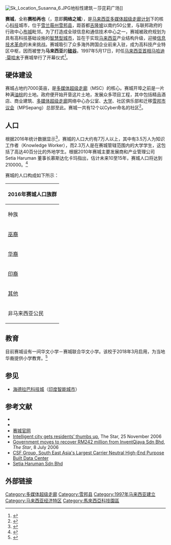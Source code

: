 {{多個問題|
{{Expand English|time=2017-02-17T18:35:52+00:00}}
{{Expand|time=2017-02-17T17:10:47+00:00}}
}}
{{Infobox Settlement
|name = 赛城
|official_name = Cyberjaya
|nickname=网络之城
|website                 ={{URL|http://www.cyberjayamalaysia.com.my}}
|settlement_type=[[智慧型城市|智慧型城市]]
|image_skyline =File:Sunset_over_Cyberjaya_(April_3,_2010).jpg
|imagesize=300px
|image_caption=2010年赛城的黄昏景色
|pushpin_map=Malaysia Selangor#Malaysia West#Malaysia
|pushpin_label_position=right
|pushpin_map_caption='''赛城'''在[[雪兰莪州|雪兰莪州]]、[[马来西亚半岛|马来西亚半岛]]和[[马来西亚|马来西亚]]的位置
|coordinates_region=MY
|subdivision_name={{MAS}}
|subdivision_name1={{Selangor}}
|coordinates_display=title
|subdivision_type=[[世界政区索引|国家]]
|subdivision_type1=[[马来西亚州属和联邦直辖区|州属]]
|subdivision_type2=[[马来西亚县份|县]]
|subdivision_name2=[[雪邦县|雪邦县]]
|leader_name=[[雪邦市议会|雪邦市议会]]
|leader_name1=莫哈末法兹
|leader_name2=[[莫哈末哈尼巴|莫哈末哈尼巴]]（[[希盟|希盟]][[诚信党|诚信党]])
|leader_name3=
|leader_title=[[大马地方政府|地方政府]]
|leader_title1=主席
|leader_title2=[[雪邦国会议席|雪邦国会议席]]
|leader_title3=[[2018年马来西亚各州议会选举成绩列表|龙溪州议席]]
|established_title = 
|established_date = 
|area_magnitude =
|area_total_sq_mi  =
|area_total_km2 = 
|population_as_of = 2016
|population_total = 70000+
|population_density_sq_mi =
|population_density_km2 =
|timezone = [[马来西亚标准时间|马来西亚标准时间]]
|utc_offset = +8
|timezone_DST = 无
|elevation_m =
|elevation_ft =
|coordinates       = {{coord|2|55|10|N|101|39|20|E|display=inline}}
|footnotes =
|postal_code_type=[[马来西亚邮政编码|邮编]]
|postal_code=63000
}}

[[File:Sk_Location_Susanna_6.JPG|thumb]]地标性建筑－莎芘莉广场]]

'''赛城'''，全称'''赛柏再也'''（{{lang-ms|Cyberjaya}}，意即'''网络之城'''），是[[马来西亚|马来西亚]][[多媒体超级走廊|多媒体超级走廊计划]]下的核心[[技术|科技]]城市，位于[[雪兰莪州|雪兰莪州]][[雪邦县|雪邦县]]，距首都[[吉隆坡|吉隆坡]]以南约50公里，与联邦政府的行政中心[[布城|布城]]毗邻。为了打造成全球信息和通信技术中心之一，赛城被政府规划为具有高科技基础设施的[[智慧型城市|智慧型城市]]，旨在于实现[[马来西亚|马来西亚]]产业结构升级，迎接[[资讯革命|信息技术革命]]的未来挑战。赛城吸引了众多海外跨国企业前来入驻，成为高科技产业特区中枢，因而被誉为'''马来西亚'''的'''[[硅谷|硅谷]]'''。1997年5月17日，时任[[马来西亚首相|马来西亚首相]][[马哈迪·莫哈末|马哈迪·莫哈末]]于赛城举行了开幕仪式<ref>{{Cite web|title=Cyberjaya Malaysia  The Story of a Global Tech Hub|url=https://www.cyberjayamalaysia.com.my/about/the-story|access-date=2021-06-15|work=www.cyberjayamalaysia.com.my|language=en}}</ref>。

==硬体建设==
{{external media|image1=[https://www.urenio.org/wp-content/uploads/2015/01/9b_CyberjayaZones.jpg 赛城社区地图]}}
赛城占地约7000英亩，是[[多媒体超级走廊|多媒体超级走廊]]（MSC）的核心。赛城开埠之前是一片种满[[油棕|油棕]]的土地。政府便开始开垦这片土地，发展众多项目工程，其中包括精品酒店、商业建筑、[[多媒体超级走廊|多媒体超级走廊]]网络中心办公室、[[大学|大学]]、社区俱乐部和迁移[[雪邦市议会|雪邦市议会]]（MPSepang）总部至此。赛城一共有12个以Cyber命名的社区<ref>{{cite web|url=https://www.thestar.com.my/news/community/2009/05/06/cyberjaya-divided-into-12-zones/|title=Cyberjaya divided into 12 zones - The Star Online|website=www.thestar.com.my|access-date=2020-02-06|archive-date=2020-02-06|archive-url=https://web.archive.org/web/20200206151030/https://www.thestar.com.my/news/community/2009/05/06/cyberjaya-divided-into-12-zones|dead-url=no}}</ref>。

==人口==
根据2016年统计数据显示<ref>{{Cite web |url = http://investcyberjaya.com/people-statistics/ |title = 赛城人口统计 |author =  |date =  |publisher = Invest Cyberjaya |language = en |accessdate = 2017年5月25日 |quote =  |archive-date = 2019年12月3日 |archive-url = https://web.archive.org/web/20191203164700/http://investcyberjaya.com/people-statistics/ |dead-url = no }}</ref>，赛城的人口大约有7万人以上，其中有3.5万人为知识工作者（Knowledge Worker），而2.3万人是在赛城管辖范围内的大学学生，这包括了高达40百分比的外地学生。根据2010年赛城主要发展商和产业管理公司 Setia Haruman 董事长慕斯达化卡玛指出，估计未来10至15年，赛城人口将达到210000。<ref>{{Cite book | author =  | title = The Report: Malaysia 2010 - Oxford Business Group | location =  | publisher = Oxford Business Group | date = 2009年 | pages =  | ISBN = 9781907065200 | accessdate = 2017年5月25日 | url = https://books.google.com.my/books?id=Lq9RZ-YSPMAC&printsec=frontcover&dq=The+Report:+Malaysia+2010+-+Oxford+Business+Group&hl=en&sa=X&ved=0ahUKEwjznuq3norUAhWDi5QKHYMcD-MQ6AEIJTAA#v=onepage&q=The%20Report%3A%20Malaysia%202010%20-%20Oxford%20Business%20Group&f=false | language = en | archive-date = 2017年8月29日 | archive-url = https://web.archive.org/web/20170829080901/https://books.google.com.my/books?id=Lq9RZ-YSPMAC&printsec=frontcover&dq=The+Report:+Malaysia+2010+-+Oxford+Business+Group&hl=en&sa=X&ved=0ahUKEwjznuq3norUAhWDi5QKHYMcD-MQ6AEIJTAA#v=onepage&q=The%20Report%3A%20Malaysia%202010%20-%20Oxford%20Business%20Group&f=false | dead-url = no }}</ref>

赛城的人口构成如下所示：
{| class ="wikitable"
|-
! style="text-align:center;" colspan="2"| 2016年赛城人口族群
|-
! 种族 !! 人口比例
|-
| [[马来西亚马来人|巫裔]] || 60%
|-
| [[马来西亚华人|华裔]] || 15%
|-
| [[马来西亚印度人|印裔]] || 10%
|-
| [[马来西亚人口|其他]] || 3%
|-
| 非马来西亚公民 || 12%
|}

==教育==
目前赛城设有一间华文小学－赛城联合华文小学。该校于2018年3月启用，为当地华裔提供小学教育。<ref>{{cite web|url=http://www.sinchew.com.my/node/1732238/|title=奔波14年终完成迁校·赛城联合华小开课啦！|publisher=|access-date=2018-03-02|archive-date=2019-05-02|archive-url=https://web.archive.org/web/20190502112341/http://www.sinchew.com.my/node/1732238|dead-url=no}}</ref>

==参见==
*[[海德拉巴科技城|海德拉巴科技城]]（[[印度|印度]][[智能城市|智能城市]]）
{{Geographic location
 | North = [[蒲种|蒲种]]<br>[[布特拉高原|布特拉高原]]
 | Northeast = [[沙登|沙登]]<br>[[加影|加影]]
 | East = [[布城|布城]]<br>[[万宜|万宜]]
 | Southeast = [[布城|布城]]<br>[[汝来|汝来]]
 | South = [[龙溪|龙溪]]<br>[[吉隆坡国际机场|吉隆坡国际机场]]
 | Southwest = [[万津|万津]]<br>[[瓜拉冷岳县|瓜拉冷岳县]]
 | West = [[直落邦里玛嘉朗|直落邦里玛嘉朗]]<br>[[仁嘉隆|仁嘉隆]]
 | Northwest= [[哥文宁|哥文宁]]<br>[[莎阿南|莎阿南]]
 | Centre = 赛城
}}

==参考文献==
{{reflist}}
*{{Cite journal | surname=Town & Country Planning Department, Malaysia | given= | title=Urban Design Guidelines for Cyberjaya | publisher=Selangor Town & Country Planning Department | place=[[吉隆坡|吉隆坡]] | year=2000 }}
*{{Cite journal | surname=Multimedia Development Corporation| given= | title=Guidelines on Telecommunication Infrastructure & Facilities Provisioning for Buildings in MSC| publisher=Multimedia Development Corporation| place=[[Kuala_Lumpur,_Malaysia|Kuala Lumpur, Malaysia]] | year=2003 }}
*[http://www.cyberjayamalaysia.com.my 赛城官网]{{Wayback|url=http://www.cyberjayamalaysia.com.my/ |date=20150215081221 }}
*[https://web.archive.org/web/20071020054438/http://thestar.com.my/news/story.asp?file=%2F2006%2F11%2F25%2Fcentral%2F15446052&sec=central Intelligent city gets residents’ thumbs up], The Star, 25 November 2006 
*[https://web.archive.org/web/20071224123325/http://www.malaysia-today.net/Blog-e/2006/07/government-moves-to-recover-rm242mil.htm Government moves to recover RM242 million from InventQjaya Sdn Bhd], ''The Star'', 8 July 2006 
*[https://web.archive.org/web/20100517051923/http://www.csf-group.com/corporate_profile.php CSF Group, South East Asia's Largest Carrier Neutral High-End Purpose Built Data Center]
*[http://www.setiaharuman.com Setia Haruman Sdn Bhd] {{Wayback|url=http://www.setiaharuman.com/ |date=20201118140056 }}

== 外部链接 ==
{{Portal box|马来西亚}}
{{commons category|position=left|Cyberjaya}}
{{多媒体超级走廊}}
{{雪兰莪}}
{{Authority control}}

[[Category:多媒体超级走廊|Category:多媒体超级走廊]]
[[Category:雪邦县|Category:雪邦县]]
[[Category:1997年马来西亚建立|Category:1997年马来西亚建立]]
[[Category:马来西亚经济特区|Category:马来西亚经济特区]]
[[Category:馬來西亞科技園區|Category:馬來西亞科技園區]]